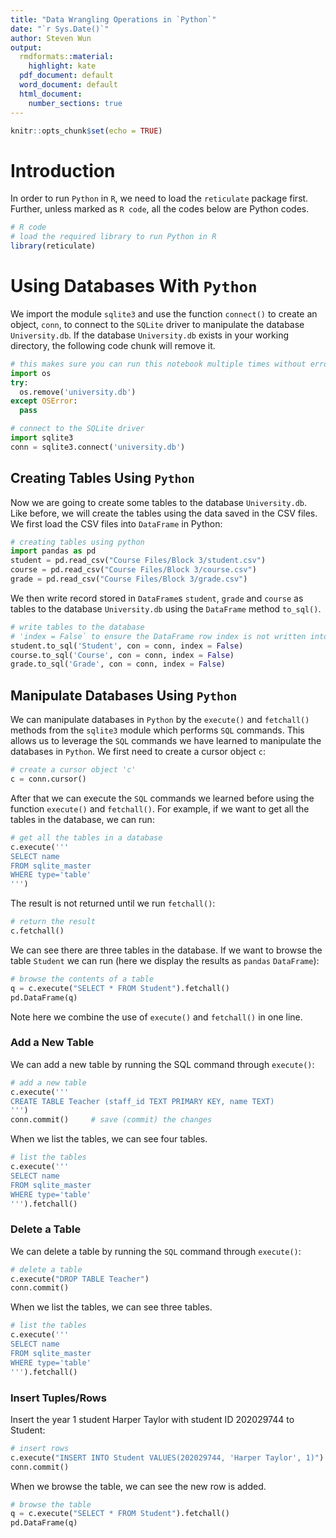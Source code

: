 ```yaml
---
title: "Data Wrangling Operations in `Python`"
date: "`r Sys.Date()`"
author: Steven Wun
output:
  rmdformats::material:
    highlight: kate
  pdf_document: default
  word_document: default
  html_document:
    number_sections: true
---
```


```r
knitr::opts_chunk$set(echo = TRUE)
```


# Introduction

In order to run `Python` in `R`, we need to load the `reticulate` package first. Further, unless marked as `R code`, all the codes below are Python codes.

```r
# R code
# load the required library to run Python in R
library(reticulate)
```

# Using Databases With `Python`

We import the module `sqlite3` and use the function `connect()` to create an object, `conn`, to connect to the `SQLite` driver to manipulate the database `University.db`. If the database `University.db` exists in your working directory, the following code chunk will remove it.


```python
# this makes sure you can run this notebook multiple times without errors
import os
try:
  os.remove('university.db')
except OSError:
  pass
```

```python
# connect to the SQLite driver
import sqlite3
conn = sqlite3.connect('university.db')
```

## Creating Tables Using `Python`

Now we are going to create some tables to the database `University.db`. Like before, we will create the tables using the data saved in the CSV files. We first load the CSV files into `DataFrame` in Python:

```python
# creating tables using python
import pandas as pd
student = pd.read_csv("Course Files/Block 3/student.csv")
course = pd.read_csv("Course Files/Block 3/course.csv")
grade = pd.read_csv("Course Files/Block 3/grade.csv")
```

We then write record stored in `DataFrame`s `student`, `grade` and `course` as tables to the database `University.db` using the `DataFrame` method `to_sql()`.

```python
# write tables to the database
# 'index = False` to ensure the DataFrame row index is not written into the SQL tables
student.to_sql('Student', con = conn, index = False)
course.to_sql('Course', con = conn, index = False)
grade.to_sql('Grade', con = conn, index = False)
```

## Manipulate Databases Using `Python`

We can manipulate databases in `Python` by the `execute()` and `fetchall()` methods from the `sqlite3` module which performs `SQL` commands. This allows us to leverage the `SQL` commands we have learned to manipulate the databases in `Python`. We first need to create a cursor object `c`:

```python
# create a cursor object 'c'
c = conn.cursor()
```

After that we can execute the `SQL` commands we learned before using the function `execute()` and `fetchall()`. For example, if we want to get all the tables in the database, we can run:

```python
# get all the tables in a database
c.execute('''
SELECT name
FROM sqlite_master
WHERE type='table'
''')
```

The result is not returned until we run `fetchall()`:

```python
# return the result
c.fetchall()
```

We can see there are three tables in the database. If we want to browse the table `Student` we can run (here we display the results as `pandas` `DataFrame`):

```python
# browse the contents of a table
q = c.execute("SELECT * FROM Student").fetchall()
pd.DataFrame(q)
```

Note here we combine the use of `execute()` and `fetchall()` in one line.

### Add a New Table

We can add a new table by running the SQL command through `execute()`:

```python
# add a new table
c.execute('''
CREATE TABLE Teacher (staff_id TEXT PRIMARY KEY, name TEXT)
''')
conn.commit()     # save (commit) the changes
```

When we list the tables, we can see four tables.

```python
# list the tables
c.execute('''
SELECT name
FROM sqlite_master
WHERE type='table'
''').fetchall()
```

### Delete a Table

We can delete a table by running the `SQL` command through `execute()`:

```python
# delete a table
c.execute("DROP TABLE Teacher")
conn.commit()
```

When we list the tables, we can see three tables.

```python
# list the tables
c.execute('''
SELECT name
FROM sqlite_master
WHERE type='table'
''').fetchall()
```

### Insert Tuples/Rows

Insert the year 1 student Harper Taylor with student ID 202029744 to Student:

```python
# insert rows
c.execute("INSERT INTO Student VALUES(202029744, 'Harper Taylor', 1)")
conn.commit()
```

When we browse the table, we can see the new row is added.

```python
# browse the table
q = c.execute("SELECT * FROM Student").fetchall()
pd.DataFrame(q)
```